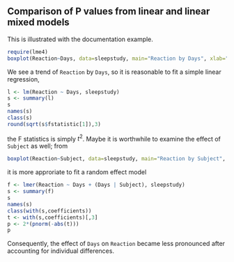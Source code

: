 ## Comparison of P values from linear and linear mixed models

This is illustrated with the documentation example.

```r
require(lme4)
boxplot(Reaction~Days, data=sleepstudy, main="Reaction by Days", xlab="Days", ylab="Reaction", col="blue", border="brown" )
```
We see a trend of `Reaction` by `Days`, so it is reasonable to fit a simple linear regression,
```r
l <- lm(Reaction ~ Days, sleepstudy)
s <- summary(l)
s
names(s)
class(s)
round(sqrt(s$fstatistic[1]),3)
```
the F statistics is simply $t^2$. Maybe it is worthwhile to examine the effect of `Subject` as well; from

```r
boxplot(Reaction~Subject, data=sleepstudy, main="Reaction by Subject", xlab="Subject", ylab="Reaction", col="orange", border="brown" )
```
it is more approriate to fit a random effect model
```r
f <- lmer(Reaction ~ Days + (Days | Subject), sleepstudy)
s <- summary(f)
s
names(s)
class(with(s,coefficients))
t <- with(s,coefficients)[,3]
p <- 2*(pnorm(-abs(t)))
p
```
Consequently, the effect of `Days` on `Reaction` became less pronounced after accounting for individual differences.
